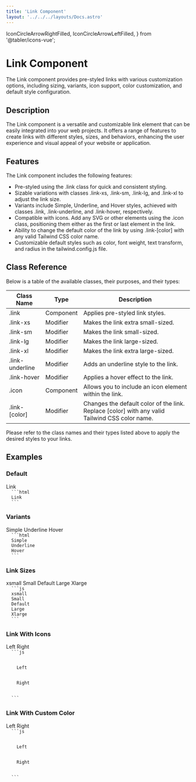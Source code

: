 ```yaml
---
title: 'Link Component'
layout: '../../../layouts/Docs.astro'
---
```


  IconCircleArrowRightFilled,
  IconCircleArrowLeftFilled,
} from '@tabler/icons-vue';


# Link Component

The Link component provides pre-styled links with various customization options, including sizing, variants, icon support, color customization, and default style configuration.

## Description

The Link component is a versatile and customizable link element that can be easily integrated into your web projects. It offers a range of features to create links with different styles, sizes, and behaviors, enhancing the user experience and visual appeal of your website or application.

## Features

The Link component includes the following features:

- Pre-styled using the .link class for quick and consistent styling.
- Sizable variations with classes .link-xs, .link-sm, .link-lg, and .link-xl to adjust the link size.
- Variants include Simple, Underline, and Hover styles, achieved with classes .link, .link-underline, and .link-hover, respectively.
- Compatible with icons. Add any SVG or other elements using the .icon class, positioning them either as the first or last element in the link.
- Ability to change the default color of the link by using .link-[color] with any valid Tailwind CSS color name.
- Customizable default styles such as color, font weight, text transform, and radius in the tailwind.config.js file.

## Class Reference

Below is a table of the available classes, their purposes, and their types:

| Class Name      | Type      | Description                                                                                    |
| --------------- | --------- | ---------------------------------------------------------------------------------------------- |
| .link           | Component | Applies pre-styled link styles.                                                                |
| .link-xs        | Modifier  | Makes the link extra small-sized.                                                              |
| .link-sm        | Modifier  | Makes the link small-sized.                                                                    |
| .link-lg        | Modifier  | Makes the link large-sized.                                                                    |
| .link-xl        | Modifier  | Makes the link extra large-sized.                                                              |
| .link-underline | Modifier  | Adds an underline style to the link.                                                           |
| .link-hover     | Modifier  | Applies a hover effect to the link.                                                            |
| .icon           | Component | Allows you to include an icon element within the link.                                         |
| .link-[color]   | Modifier  | Changes the default color of the link. Replace [color] with any valid Tailwind CSS color name. |

Please refer to the class names and their types listed above to apply the desired styles to your links.

## Examples

### Default

<Preview>
  <a class='link'>Link</a>
</Preview>
<Code>
  ```html
  <a class='link'>Link</a>
  ```
</Code>

### Variants

<Preview>
  <a class='link'>Simple</a>
  <a class='link link-underline'>Underline</a>
  <a class='link link-hover'>Hover</a>
</Preview>
<Code>
  ```html
  <a class='link'>Simple</a>
  <a class='link link-underline'>Underline</a>
  <a class='link link-hover'>Hover</a>
  ```
</Code>

### Link Sizes

<Preview>
  <a class='link link-xs'>xsmall</a>
  <a class='link link-sm'>Small</a>
  <a class='link'>Default</a>
  <a class='link link-lg'>Large</a>
  <a class='link link-xl'>Xlarge</a>
</Preview>
<Code>
  ```js
  <a class='link link-xs'>xsmall</a>
  <a class='link link-sm'>Small</a>
  <a class='link'>Default</a>
  <a class='link link-lg'>Large</a>
  <a class='link link-xl'>Xlarge</a>
  ```
</Code>

### Link With Icons

<Preview>
  <a class='link'>
    <IconCircleArrowLeftFilled />
    Left
  </a>
  <a class='link'>
    Right
    <IconCircleArrowRightFilled />
  </a>
</Preview>
<Code>
  ```js
  <a class='link'>
    <IconCircleArrowLeftFilled />
    Left
  </a>
  <a class='link'>
    Right
    <IconCircleArrowRightFilled />
  </a>
  ```
</Code>

### Link With Custom Color

<Preview>
  <a class='link link-cyan'>
    <IconCircleArrowLeftFilled />
    Left
  </a>
  <a class='link link-red'>
    Right
    <IconCircleArrowRightFilled />
  </a>
</Preview>
<Code>
  ```js
  <a class='link link-cyan'>
    <IconCircleArrowLeftFilled />
    Left
  </a>
  <a class='link link-red'>
    Right
    <IconCircleArrowRightFilled />
  </a>
  ```
</Code>
